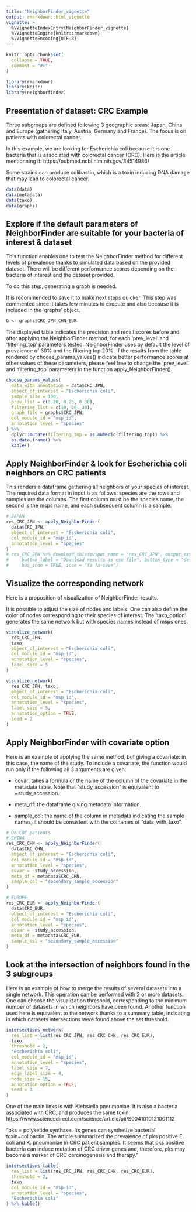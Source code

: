 ```yaml
---
title: "NeighborFinder_vignette"
output: rmarkdown::html_vignette
vignette: >
  %\VignetteIndexEntry{NeighborFinder_vignette}
  %\VignetteEngine{knitr::rmarkdown}
  %\VignetteEncoding{UTF-8}
---
```


```r
knitr::opts_chunk$set(
  collapse = TRUE,
  comment = "#>"
)
```

```r
library(rmarkdown)
library(knitr)
library(neighborfinder)
```

## Presentation of dataset: CRC Example
Three subgroups are defined following 3 geographic areas: Japan, China and Europe (gathering Italy, Austria, Germany and France). 
The focus is on patients with colorectal cancer.

In this example, we are looking for Escherichia coli because it is one bacteria that is associated with colorectal cancer (CRC). Here is the article mentionning it: https://pubmed.ncbi.nlm.nih.gov/34514986/

Some strains can produce colibactin, which is a toxin inducing DNA damage that may lead to colorectal cancer.

```r
data(data)
data(metadata)
data(taxo)
data(graphs)
```

## Explore if the default parameters of NeighborFinder are suitable for your bacteria of interest & dataset
This function enables one to test the NeighborFinder method for different levels of prevalence thanks to simulated data based on the provided dataset. There will be different performance scores depending on the bacteria of interest and the dataset provided.

To do this step, generating a graph is needed. 

It is recommended to save it to make next steps quicker.
This step was commented since it takes few minutes to execute and also because it is included in the 'graphs' object.

```r
G <- graphs$CRC_JPN_CHN_EUR
```

The displayed table indicates the precision and recall scores before and after applying the NeighborFinder method, for each 'prev_level' and 'filtering_top' parameters tested.
NeighborFinder uses by default the level of prevalence of 30% and the filtering top 20%. If the results from the table rendered by choose_params_values() indicate better performance scores at other values of these parameters, please feel free to change the 'prev_level' and 'filtering_top' parameters in the function apply_NeighborFinder().

```r
choose_params_values(
  data_with_annotation = data$CRC_JPN,
  object_of_interest = "Escherichia coli",
  sample_size = 100,
  prev_list = c(0.20, 0.25, 0.30),
  filtering_list = c(10, 20, 30),
  graph_file = graphs$CRC_JPN,
  col_module_id = "msp_id",
  annotation_level = "species"
) %>%
  dplyr::mutate(filtering_top = as.numeric(filtering_top)) %>%
  as.data.frame() %>%
  kable()
```

## Apply NeighborFinder & look for Escherichia coli neighbors on CRC patients
This renders a dataframe gathering all neighbors of your species of interest.
The required data format in input is as follows: species are the rows and samples are the columns. The first column must be the species name, the second is the msps name, and each subsequent column is a sample.

```r
# JAPAN
res_CRC_JPN <- apply_NeighborFinder(
  data$CRC_JPN,
  object_of_interest = "Escherichia coli",
  col_module_id = "msp_id",
  annotation_level = "species"
)
# res_CRC_JPN %>% download_this(output_name = "res_CRC_JPN", output_extension = ".csv",
#     button_label = "Download results as csv file", button_type = "default",
#     has_icon = TRUE, icon = "fa fa-save")
```

## Visualize the corresponding network
Here is a proposition of visualization of NeighborFinder results.

It is possible to adjust the size of nodes and labels. One can also define the color of nodes corresponding to their species of interest. The 'taxo_option' generates the same network but with species names instead of msps ones.

```r
visualize_network(
  res_CRC_JPN,
  taxo,
  object_of_interest = "Escherichia coli",
  col_module_id = "msp_id",
  annotation_level = "species",
  label_size = 5
)

visualize_network(
  res_CRC_JPN, taxo,
  object_of_interest = "Escherichia coli",
  col_module_id = "msp_id",
  annotation_level = "species",
  label_size = 5,
  annotation_option = TRUE,
  seed = 2
)
```

## Apply NeighborFinder with covariate option
Here is an example of applying the same method, but giving a covariate: in this case, the name of the study.
To include a covariate, the function would run only if the following all 3 arguments are given:

- covar: takes a formula or the name of the column of the covariate in the metadata table. Note that "study_accession" is equivalent to ~study_accession. 

- meta_df: the dataframe giving metadata information.

- sample_col: the name of the column in metadata indicating the sample names, it should be consistent with the colnames of "data_with_taxo".

```r
# On CRC patients
# CHINA
res_CRC_CHN <- apply_NeighborFinder(
  data$CRC_CHN,
  object_of_interest = "Escherichia coli",
  col_module_id = "msp_id",
  annotation_level = "species",
  covar = ~study_accession,
  meta_df = metadata$CRC_CHN,
  sample_col = "secondary_sample_accession"
)

# EUROPE
res_CRC_EUR <- apply_NeighborFinder(
  data$CRC_EUR,
  object_of_interest = "Escherichia coli",
  col_module_id = "msp_id",
  annotation_level = "species",
  covar = ~study_accession,
  meta_df = metadata$CRC_EUR,
  sample_col = "secondary_sample_accession"
)
```

## Look at the intersection of neighbors found in the 3 subgroups
Here is an example of how to merge the results of several datasets into a single network. 
This operation can be performed with 2 or more datasets. One can choose the visualization threshold, corresponding to the minimum number of datasets in which neighbors have been found.
Another function used here is equivalent to the network thanks to a summary table, indicating in which datasets intersections were found above the set threshold.

```r
intersections_network(
  res_list = list(res_CRC_JPN, res_CRC_CHN, res_CRC_EUR),
  taxo,
  threshold = 2,
  "Escherichia coli",
  col_module_id = "msp_id",
  annotation_level = "species",
  label_size = 7,
  edge_label_size = 4,
  node_size = 15,
  annotation_option = TRUE,
  seed = 3
)
```

One of the main links is with Klebsiella pneumoniae. It is also a bacteria associated with CRC, and produces the same toxin: https://www.sciencedirect.com/science/article/pii/S0041010121001112

"pks = polyketide synthase. Its genes can synthetize bacterial toxin=colibactin.
The article summarized the prevalence of pks positive E. coli and K. pneumoniae in CRC patient samples. 
It seems that pks positive bacteria can induce mutation of CRC driver genes and, therefore, pks may become a marker of CRC carcinogenesis and therapy."

```r
intersections_table(
  res_list = list(res_CRC_JPN, res_CRC_CHN, res_CRC_EUR),
  threshold = 2,
  taxo,
  col_module_id = "msp_id",
  annotation_level = "species",
  "Escherichia coli"
) %>% kable()
```
